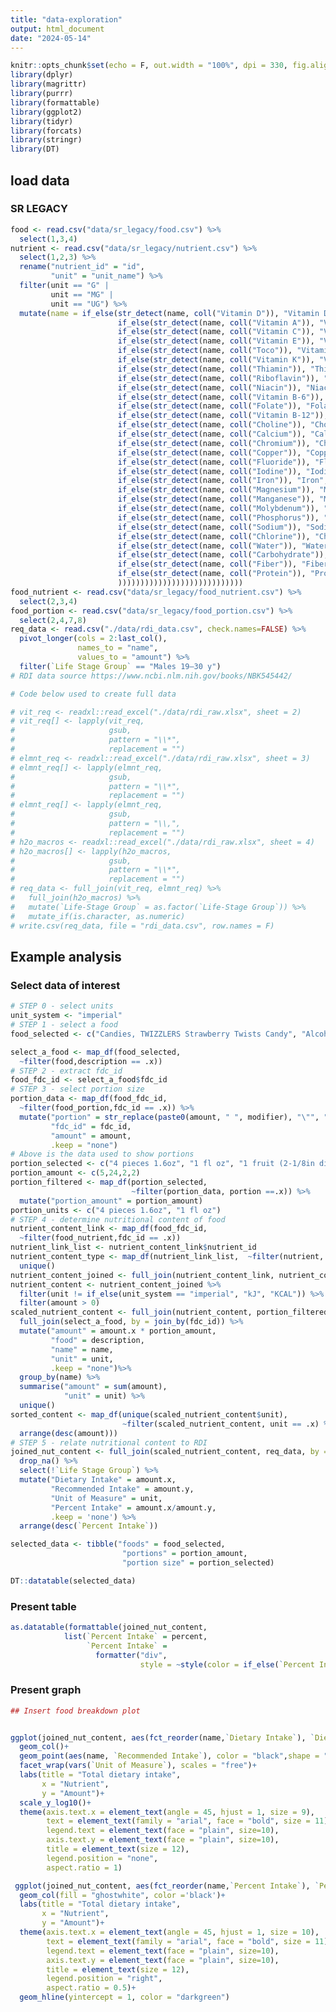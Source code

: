 ```yaml
---
title: "data-exploration"
output: html_document
date: "2024-05-14"
---
```


```r
knitr::opts_chunk$set(echo = F, out.width = "100%", dpi = 330, fig.align = "center", warning = F, message = F, comment = F)
library(dplyr)
library(magrittr)
library(purrr)
library(formattable)
library(ggplot2)
library(tidyr)
library(forcats)
library(stringr)
library(DT)
```

## load data

### SR LEGACY

```r
food <- read.csv("data/sr_legacy/food.csv") %>% 
  select(1,3,4)
nutrient <- read.csv("data/sr_legacy/nutrient.csv") %>% 
  select(1,2,3) %>% 
  rename("nutrient_id" = "id",
         "unit" = "unit_name") %>% 
  filter(unit == "G" |
         unit == "MG" |
         unit == "UG") %>% 
  mutate(name = if_else(str_detect(name, coll("Vitamin D")), "Vitamin D", 
                        if_else(str_detect(name, coll("Vitamin A")), "Vitamin A", 
                        if_else(str_detect(name, coll("Vitamin C")), "Vitamin C", 
                        if_else(str_detect(name, coll("Vitamin E")), "Vitamin E", 
                        if_else(str_detect(name, coll("Toco")), "Vitamin E", 
                        if_else(str_detect(name, coll("Vitamin K")), "Vitamin K", 
                        if_else(str_detect(name, coll("Thiamin")), "Thiamin", 
                        if_else(str_detect(name, coll("Riboflavin")), "Riboflavin", 
                        if_else(str_detect(name, coll("Niacin")), "Niacin", 
                        if_else(str_detect(name, coll("Vitamin B-6")), "Vitamin B-6", 
                        if_else(str_detect(name, coll("Folate")), "Folate", 
                        if_else(str_detect(name, coll("Vitamin B-12")), "Vitamin B-12",
                        if_else(str_detect(name, coll("Choline")), "Choline", 
                        if_else(str_detect(name, coll("Calcium")), "Calcium", 
                        if_else(str_detect(name, coll("Chromium")), "Chromium",
                        if_else(str_detect(name, coll("Copper")), "Copper", 
                        if_else(str_detect(name, coll("Fluoride")), "Fluoride", 
                        if_else(str_detect(name, coll("Iodine")), "Iodine", 
                        if_else(str_detect(name, coll("Iron")), "Iron",
                        if_else(str_detect(name, coll("Magnesium")), "Magnesium", 
                        if_else(str_detect(name, coll("Manganese")), "Manganese",
                        if_else(str_detect(name, coll("Molybdenum")), "Molybdenum",
                        if_else(str_detect(name, coll("Phosphorus")), "Phosphorus", 
                        if_else(str_detect(name, coll("Sodium")), "Sodium", 
                        if_else(str_detect(name, coll("Chlorine")), "Chlorine", 
                        if_else(str_detect(name, coll("Water")), "Water", 
                        if_else(str_detect(name, coll("Carbohydrate")), "Carbohydrate", 
                        if_else(str_detect(name, coll("Fiber")), "Fiber", 
                        if_else(str_detect(name, coll("Protein")), "Protein", name))
                        ))))))))))))))))))))))))))))
food_nutrient <- read.csv("data/sr_legacy/food_nutrient.csv") %>% 
  select(2,3,4) 
food_portion <- read.csv("data/sr_legacy/food_portion.csv") %>% 
  select(2,4,7,8)
req_data <- read.csv("./data/rdi_data.csv", check.names=FALSE) %>% 
  pivot_longer(cols = 2:last_col(),
               names_to = "name",
               values_to = "amount") %>% 
  filter(`Life Stage Group` == "Males 19–30 y")
# RDI data source https://www.ncbi.nlm.nih.gov/books/NBK545442/

# Code below used to create full data

# vit_req <- readxl::read_excel("./data/rdi_raw.xlsx", sheet = 2)
# vit_req[] <- lapply(vit_req,
#                     gsub,
#                     pattern = "\\*",
#                     replacement = "")
# elmnt_req <- readxl::read_excel("./data/rdi_raw.xlsx", sheet = 3)
# elmnt_req[] <- lapply(elmnt_req,
#                     gsub,
#                     pattern = "\\*",
#                     replacement = "")
# elmnt_req[] <- lapply(elmnt_req,
#                     gsub,
#                     pattern = "\\,",
#                     replacement = "")
# h2o_macros <- readxl::read_excel("./data/rdi_raw.xlsx", sheet = 4)
# h2o_macros[] <- lapply(h2o_macros,
#                     gsub,
#                     pattern = "\\*",
#                     replacement = "")
# req_data <- full_join(vit_req, elmnt_req) %>%
#   full_join(h2o_macros) %>%
#   mutate(`Life-Stage Group` = as.factor(`Life-Stage Group`)) %>%
#   mutate_if(is.character, as.numeric)
# write.csv(req_data, file = "rdi_data.csv", row.names = F)
```

## Example analysis

### Select data of interest

```r
# STEP 0 - select units
unit_system <- "imperial"
# STEP 1 - select a food
food_selected <- c("Candies, TWIZZLERS Strawberry Twists Candy", "Alcoholic beverage, beer, light, BUD LIGHT", "Plums, raw", "Blueberries, raw")

select_a_food <- map_df(food_selected,
  ~filter(food,description == .x))
# STEP 2 - extract fdc_id
food_fdc_id <- select_a_food$fdc_id
# STEP 3 - select portion size
portion_data <- map_df(food_fdc_id,
  ~filter(food_portion,fdc_id == .x)) %>% 
  mutate("portion" = str_replace(paste0(amount, " ", modifier), "\"", "in"),
         "fdc_id" = fdc_id,
         "amount" = amount,
         .keep = "none")
# Above is the data used to show portions
portion_selected <- c("4 pieces 1.6oz", "1 fl oz", "1 fruit (2-1/8in dia)", "1 cup")
portion_amount <- c(5,24,2,2)
portion_filtered <- map_df(portion_selected,
                           ~filter(portion_data, portion ==.x)) %>% 
  mutate("portion_amount" = portion_amount)
portion_units <- c("4 pieces 1.6oz", "1 fl oz")
# STEP 4 - determine nutritional content of food
nutrient_content_link <- map_df(food_fdc_id, 
  ~filter(food_nutrient,fdc_id == .x))
nutrient_link_list <- nutrient_content_link$nutrient_id
nutrient_content_type <- map_df(nutrient_link_list,  ~filter(nutrient, nutrient_id == .x)) %>% 
  unique()
nutrient_content_joined <- full_join(nutrient_content_link, nutrient_content_type) 
nutrient_content <- nutrient_content_joined %>% 
  filter(unit != if_else(unit_system == "imperial", "kJ", "KCAL")) %>% 
  filter(amount > 0) 
scaled_nutrient_content <- full_join(nutrient_content, portion_filtered, by = join_by(fdc_id)) %>% 
  full_join(select_a_food, by = join_by(fdc_id)) %>% 
  mutate("amount" = amount.x * portion_amount,
         "food" = description,
         "name" = name,
         "unit" = unit,
         .keep = "none")%>% 
  group_by(name) %>% 
  summarise("amount" = sum(amount),
            "unit" = unit) %>% 
  unique()
sorted_content <- map_df(unique(scaled_nutrient_content$unit),
                         ~filter(scaled_nutrient_content, unit == .x) %>% 
  arrange(desc(amount))) 
# STEP 5 - relate nutritional content to RDI
joined_nut_content <- full_join(scaled_nutrient_content, req_data, by = join_by(name)) %>% 
  drop_na() %>% 
  select(!`Life Stage Group`) %>% 
  mutate("Dietary Intake" = amount.x,
         "Recommended Intake" = amount.y,
         "Unit of Measure" = unit,
         "Percent Intake" = amount.x/amount.y,
         .keep = 'none') %>% 
  arrange(desc(`Percent Intake`))

selected_data <- tibble("foods" = food_selected,
                         "portions" = portion_amount,
                         "portion size" = portion_selected)

DT::datatable(selected_data)
```

### Present table


```r
as.datatable(formattable(joined_nut_content,
            list(`Percent Intake` = percent,
                 `Percent Intake` = 
                   formatter("div",
                             style = ~style(color = if_else(`Percent Intake` > 1.5 | `Percent Intake` < .80, "black", "green"))))))
```


### Present graph

```r
## Insert food breakdown plot


ggplot(joined_nut_content, aes(fct_reorder(name,`Dietary Intake`), `Dietary Intake`, fill = `Unit of Measure`))+
  geom_col()+
  geom_point(aes(name, `Recommended Intake`), color = "black",shape = "cross", size = 2)+
  facet_wrap(vars(`Unit of Measure`), scales = "free")+
  labs(title = "Total dietary intake",
       x = "Nutrient",
       y = "Amount")+
  scale_y_log10()+
  theme(axis.text.x = element_text(angle = 45, hjust = 1, size = 9),
        text = element_text(family = "arial", face = "bold", size = 11),
        legend.text = element_text(face = "plain", size=10),
        axis.text.y = element_text(face = "plain", size=10),
        title = element_text(size = 12),
        legend.position = "none",
        aspect.ratio = 1)

 ggplot(joined_nut_content, aes(fct_reorder(name,`Percent Intake`), `Percent Intake`))+
  geom_col(fill = "ghostwhite", color ='black')+
  labs(title = "Total dietary intake",
       x = "Nutrient",
       y = "Amount")+
  theme(axis.text.x = element_text(angle = 45, hjust = 1, size = 10),
        text = element_text(family = "arial", face = "bold", size = 11),
        legend.text = element_text(face = "plain", size=10),
        axis.text.y = element_text(face = "plain", size=10),
        title = element_text(size = 12),
        legend.position = "right",
        aspect.ratio = 0.5)+ 
  geom_hline(yintercept = 1, color = "darkgreen")

```

